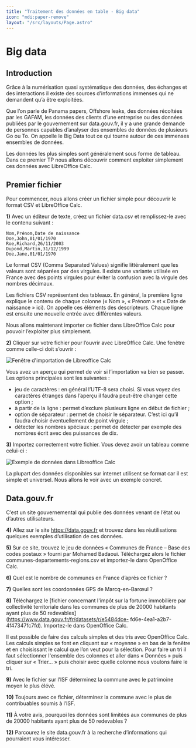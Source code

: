 ```yaml
---
title: "Traitement des données en table - Big data"
icon: "mdi:paper-remove"
layout: "/src/layouts/Page.astro"
---
```


# Big data

## Introduction

Grâce à la numérisation quasi systématique des données, des échanges et des
interactions il existe des sources d’informations immenses qui ne demandent
qu’a être exploitées.

Que l’on parle de Panama papers, Offshore leaks, des données récoltées par les
GAFAM, les données des clients d’une entreprise ou des données publiées par le
gouvernement sur data.gouv.fr, il y a une grande demande de personnes capables
d’analyser des ensembles de données de plusieurs Go ou To. On appelle le Big
Data tout ce qui tourne autour de ces immenses ensembles de données.

Les données les plus simples sont généralement sous forme de tableau. Dans ce
premier TP nous allons découvrir comment exploiter simplement ces données avec
LibreOffice Calc.

## Premier fichier

Pour commencer, nous allons créer un fichier simple pour découvrir le format
CSV et LibreOffice Calc.

**1)** Avec un éditeur de texte, créez un fichier data.csv et remplissez-le
avec le contenu suivant :

    
    
    Nom,Prénom,Date de naissance
    Doe,John,01/01/1970
    Roe,Richard,26/11/2003
    Dupond,Martin,31/12/1999
    Doe,Jane,01/01/1970

Le format CSV (Comma Separated Values) signifie littéralement que les valeurs
sont séparées par des virgules. Il existe une variante utilisée en France avec
des points virgules pour éviter la confusion avec la virgule des nombres
décimaux.

Les fichiers CSV représentent des tableaux. En général, la première ligne
explique le contenu de chaque colonne (« Nom », « Prénom » et « Date de
naissance » ici). On appelle ces éléments des descripteurs. Chaque ligne est
ensuite une nouvelle entrée avec différentes valeurs.

Nous allons maintenant importer ce fichier dans LibreOffice Calc pour pouvoir
l’exploiter plus simplement.

**2)** Cliquer sur votre fichier pour l’ouvrir avec LibreOffice Calc. Une
fenêtre comme celle-ci doit s’ouvrir :

![Fenêtre d'importation de Libreoffice Calc](img/import.png)

Vous avez un aperçu qui permet de voir si l’importation va bien se passer. Les
options principales sont les suivantes :

  * jeu de caractères : en général l’UTF-8 sera choisi. Si vous voyez des caractères étranges dans l’aperçu il faudra peut-être changer cette option ;
  * à partir de la ligne : permet d’exclure plusieurs ligne en début de fichier ;
  * option de séparateur : permet de choisir le séparateur. C’est ici qu’il faudra choisir éventuellement de point virgule ;
  * détecter les nombres spéciaux : permet de détecter par exemple des nombres écrit avec des puissances de dix.

**3)** Importez correctement votre fichier. Vous devez avoir un tableau comme
celui-ci :

![Exemple de données dans Libreoffice Calc](img/tab.png)

La plupart des données disponibles sur internet utilisent se format car il est
simple et universel. Nous allons le voir avec un exemple concret.

## Data.gouv.fr

C’est un site gouvernemental qui publie des données venant de l’état ou
d’autres utilisateurs.

**4)** Allez sur le site https://data.gouv.fr et trouvez dans les
réutilisations quelques exemples d’utilisation de ces données.

**5)** Sur ce site, trouvez le jeu de données « Communes de France – Base des
codes postaux » fourni par Mohamed Badaoui. Téléchargez alors le fichier
communes-departements-regions.csv et importez-le dans OpenOffice Calc.

**6)** Quel est le nombre de communes en France d’après ce fichier ?

**7)** Quelles sont les coordonnées GPS de Marcq-en-Barœul ?

**8)** Téléchargez le [fichier concernant l'impôt sur la fortune immobilière
par collectivité territoriale dans les communes de plus de 20000 habitants
ayant plus de 50 redevables](https://www.data.gouv.fr/fr/datasets/r/e5484dce-
fd6e-4ea1-a2b7-4f47347fc7fd). Importez-le dans OpenOffice Calc.

Il est possible de faire des calculs simples et des tris avec OpenOffice Calc.
Les calculs simples se font en cliquant sur « moyenne » en bas de la fenêtre
et en choisissant le calcul que l’on veut pour la sélection. Pour faire un tri
il faut sélectionner l'ensemble des colonnes et aller dans « Données » puis
cliquer sur « Trier… » puis choisir avec quelle colonne nous voulons faire le
tri.

**9)** Avec le fichier sur l’ISF déterminez la commune avec le patrimoine
moyen le plus élévé.

**10)** Toujours avec ce fichier, déterminez la commune avec le plus de
contribuables soumis à l’ISF.

**11)** À votre avis, pourquoi les données sont limitées aux communes de plus
de 20000 habitants ayant plus de 50 redevables ?

**12)** Parcourez le site data.gouv.fr à la recherche d’informations qui
pourraient vous intéresser.
